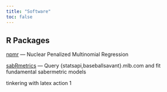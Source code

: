 ```yaml
---
title: "Software"
toc: false
---
```


## R Packages

[npmr](https://cran.rstudio.com/web/packages/npmr/index.html){target="_blank"} --- Nuclear Penalized Multinomial Regression

[sabRmetrics](https://saberpowers.github.io/sabRmetrics/){target="_blank"} --- Query {statsapi,baseballsavant}.mlb.com and fit fundamental sabermetric models

tinkering with latex action 1
